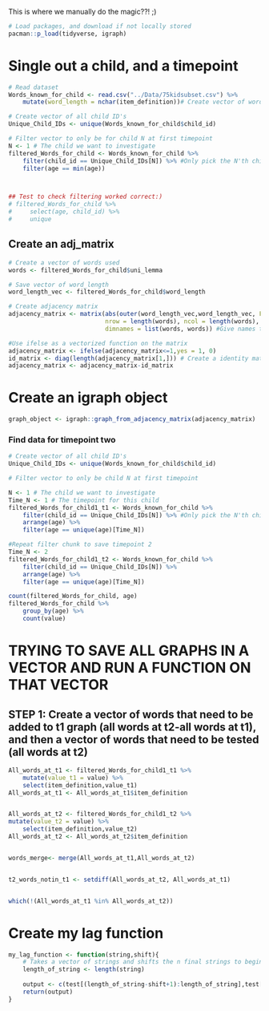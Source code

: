This is where we manually do the magic??! ;)

```r
# Load packages, and download if not locally stored
pacman::p_load(tidyverse, igraph)
```

# Single out a child, and a timepoint
```r
# Read dataset
Words_known_for_child <- read.csv("../Data/75kidsubset.csv") %>% 
    mutate(word_length = nchar(item_definition))# Create vector of word_length
```

```r
# Create vector of all child ID's
Unique_Child_IDs <- unique(Words_known_for_child$child_id)

# Filter vector to only be for child N at first timepoint
N <- 1 # The child we want to investigate
filtered_Words_for_child <- Words_known_for_child %>% 
    filter(child_id == Unique_Child_IDs[N]) %>% #Only pick the N'th child
    filter(age == min(age))



## Test to check filtering worked correct:)
# filtered_Words_for_child %>% 
#     select(age, child_id) %>% 
#     unique
```

## Create an adj_matrix  
```r
# Create a vector of words used
words <- filtered_Words_for_child$uni_lemma

# Save vector of word_length
word_length_vec <- filtered_Words_for_child$word_length

# Create adjacency matrix
adjacency_matrix <- matrix(abs(outer(word_length_vec,word_length_vec, FUN = "-")), # Create values for matrix
                           nrow = length(words), ncol = length(words), # Define size of matrix
                           dimnames = list(words, words)) #Give names to dimensions

#Use ifelse as a vectorized function on the matrix
adjacency_matrix <- ifelse(adjacency_matrix<=1,yes = 1, 0)
id_matrix <- diag(length(adjacency_matrix[1,])) # Create a identity matrix of length(adjaceny_matrix)
adjacency_matrix <- adjacency_matrix-id_matrix

```


# Create an igraph object
```r
graph_object <- igraph::graph_from_adjacency_matrix(adjacency_matrix)
```


### Find data for timepoint two
```r
# Create vector of all child ID's
Unique_Child_IDs <- unique(Words_known_for_child$child_id)

# Filter vector to only be child N at first timepoint

N <- 1 # The child we want to investigate
Time_N <- 1 # The timepoint for this child
filtered_Words_for_child1_t1 <- Words_known_for_child %>% 
    filter(child_id == Unique_Child_IDs[N]) %>% #Only pick the N'th child
    arrange(age) %>%
    filter(age == unique(age)[Time_N])

#Repeat filter chunk to save timepoint 2
Time_N <- 2
filtered_Words_for_child1_t2 <- Words_known_for_child %>% 
    filter(child_id == Unique_Child_IDs[N]) %>% 
    arrange(age) %>%
    filter(age == unique(age)[Time_N])

count(filtered_Words_for_child, age)
filtered_Words_for_child %>% 
    group_by(age) %>% 
    count(value)

```

# TRYING TO SAVE ALL GRAPHS IN A VECTOR AND RUN A FUNCTION ON THAT VECTOR
## STEP 1: Create a vector of words that need to be added to t1 graph (all words at t2-all words at t1), and then a vector of words that need to be tested (all words at t2)

```r
All_words_at_t1 <- filtered_Words_for_child1_t1 %>%
    mutate(value_t1 = value) %>% 
    select(item_definition,value_t1)
All_words_at_t1 <- All_words_at_t1$item_definition


All_words_at_t2 <- filtered_Words_for_child1_t2 %>%
mutate(value_t2 = value) %>% 
    select(item_definition,value_t2)
All_words_at_t2 <- All_words_at_t2$item_definition


words_merge<- merge(All_words_at_t1,All_words_at_t2)


t2_words_notin_t1 <- setdiff(All_words_at_t2, All_words_at_t1)


which(!(All_words_at_t1 %in% All_words_at_t2))
```










































# Create my lag function
```r
my_lag_function <- function(string,shift){
    # Takes a vector of strings and shifts the n final strings to beginning. The n amount is decided by shift.
    length_of_string <- length(string)
    
    output <- c(test[(length_of_string-shift+1):length_of_string],test[1:(length_of_string-shift)])
    return(output)
}
```







